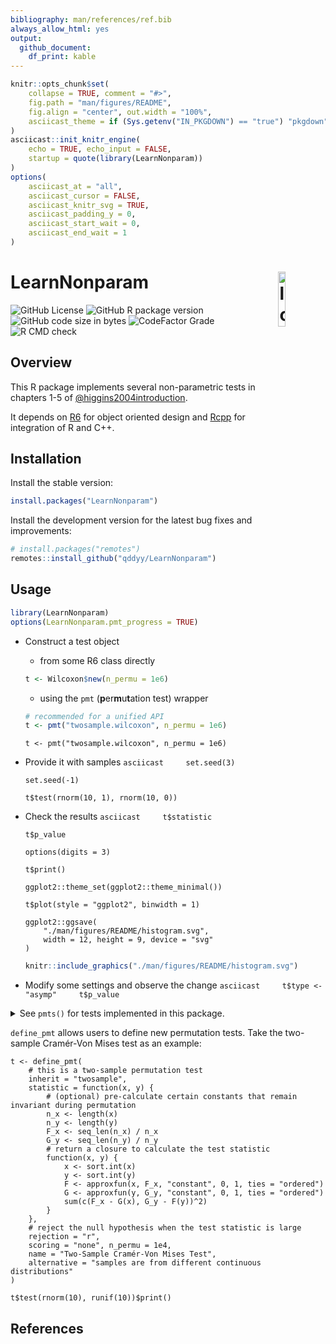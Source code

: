 ```yaml
---
bibliography: man/references/ref.bib
always_allow_html: yes
output:
  github_document:
    df_print: kable
---
```


```r
knitr::opts_chunk$set(
    collapse = TRUE, comment = "#>",
    fig.path = "man/figures/README",
    fig.align = "center", out.width = "100%",
    asciicast_theme = if (Sys.getenv("IN_PKGDOWN") == "true") "pkgdown" else "readme"
)
asciicast::init_knitr_engine(
    echo = TRUE, echo_input = FALSE,
    startup = quote(library(LearnNonparam))
)
options(
    asciicast_at = "all",
    asciicast_cursor = FALSE,
    asciicast_knitr_svg = TRUE,
    asciicast_padding_y = 0,
    asciicast_start_wait = 0,
    asciicast_end_wait = 1
)
```

# LearnNonparam <img src="man/figures/logo.svg" alt="logo" width="15%" align="right"/>

![GitHub License](https://img.shields.io/github/license/qddyy/LearnNonparam)
![GitHub R package version](https://img.shields.io/github/r-package/v/qddyy/LearnNonparam)
![GitHub code size in bytes](https://img.shields.io/github/languages/code-size/qddyy/LearnNonparam.svg)
![CodeFactor Grade](https://img.shields.io/codefactor/grade/github/qddyy/LearnNonparam)
![R CMD check](https://github.com/qddyy/LearnNonparam/actions/workflows/R-CMD-check.yaml/badge.svg)

## Overview

This R package implements several non-parametric tests in chapters 1-5 of [@higgins2004introduction](#references).

It depends on [R6](https://CRAN.R-project.org/package=R6) for object oriented design and [Rcpp](https://CRAN.R-project.org/package=Rcpp) for integration of R and C++.

## Installation

Install the stable version:

```r
install.packages("LearnNonparam")
```

Install the development version for the latest bug fixes and improvements:

```r
# install.packages("remotes")
remotes::install_github("qddyy/LearnNonparam")
```

## Usage

```r
library(LearnNonparam)
options(LearnNonparam.pmt_progress = TRUE)
```

- Construct a test object
    - from some R6 class directly
    ```r
    t <- Wilcoxon$new(n_permu = 1e6)
    ```

    - using the `pmt` (**p**er**m**u**t**ation test) wrapper
    ```r
    # recommended for a unified API
    t <- pmt("twosample.wilcoxon", n_permu = 1e6)
    ```

    ```asciicast
    t <- pmt("twosample.wilcoxon", n_permu = 1e6)
    ```

- Provide it with samples
    ```asciicast
    set.seed(3)
    ```

    ```asciicast
    set.seed(-1)

    t$test(rnorm(10, 1), rnorm(10, 0))
    ```

- Check the results
    ```asciicast
    t$statistic
    ```

    ```asciicast
    t$p_value
    ```

    ```asciicast
    options(digits = 3)

    t$print()
    ```

    ```asciicast
    ggplot2::theme_set(ggplot2::theme_minimal())

    t$plot(style = "ggplot2", binwidth = 1)
    ```

    ```asciicast
    ggplot2::ggsave(
        "./man/figures/README/histogram.svg",
        width = 12, height = 9, device = "svg"
    )
    ```

    ```r
    knitr::include_graphics("./man/figures/README/histogram.svg")
    ```

- Modify some settings and observe the change
    ```asciicast
    t$type <- "asymp"
    t$p_value
    ```

<details><summary>
See <code>pmts()</code> for tests implemented in this package.</summary>
```r
LearnNonparam::pmts()
```
</details>

`define_pmt` allows users to define new permutation tests. Take the two-sample Cramér-Von Mises test as an example:

```asciicast
t <- define_pmt(
    # this is a two-sample permutation test
    inherit = "twosample",
    statistic = function(x, y) {
        # (optional) pre-calculate certain constants that remain invariant during permutation
        n_x <- length(x)
        n_y <- length(y)
        F_x <- seq_len(n_x) / n_x
        G_y <- seq_len(n_y) / n_y
        # return a closure to calculate the test statistic
        function(x, y) {
            x <- sort.int(x)
            y <- sort.int(y)
            F <- approxfun(x, F_x, "constant", 0, 1, ties = "ordered")
            G <- approxfun(y, G_y, "constant", 0, 1, ties = "ordered")
            sum(c(F_x - G(x), G_y - F(y))^2)
        }
    },
    # reject the null hypothesis when the test statistic is large
    rejection = "r",
    scoring = "none", n_permu = 1e4,
    name = "Two-Sample Cramér-Von Mises Test",
    alternative = "samples are from different continuous distributions"
)

t$test(rnorm(10), runif(10))$print()
```

## References